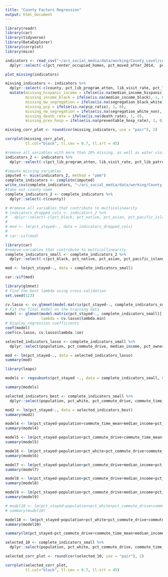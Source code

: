 ```yaml
---
title: "County Factors Regression"
output: html_document
---
```


```r
library(readr)
library(car)
library(tidyverse)
library(DataExplorer)
library(corrplot)
library(mice)
```

```r
indicators <- read_csv("~/ari_social_media/data/working/County_Level/county_level_indicators.csv") %>%
  dplyr::select(-c(pct_renter_occupied_homes, pct_moved_after_2014,  pct_moved_2010_2014, pct_moved_2000_2009, pct_moved_1990_1999, pct_moved_1980_1989, pct_moved_1979_earlier, pct_movers_within_county, pct_health_ins))

```

```r
plot_missing(indicators)

missing_indicators <- indicators %>%
  dplyr::select(-c(county, pct_lib_program_atten, lib_visit_rate, pct_lib_patrons, lib_hours_per_person, water_violations))%>%
  mutate(missing_hispanic_income = ifelse(is.na(median_income_hispanic), 1, 0),
         missing_income_black = ifelse(is.na(median_income_black), 1, 0),
         missing_bw_segregation = ifelse(is.na(segregation_black_white), 1, 0),
         missing_pcp = ifelse(is.na(pcp_ratio), 1, 0),
         missing_nw_segregation = ifelse(is.na(segregation_white_non), 1, 0),
         missing_death_rate = ifelse(is.na(death_rate), 1, 0),
         missing_prev_hosp = ifelse(is.na(preventable_hosp_rate), 1, 0))

missing_corr_plot <- round(cor(missing_indicators, use = "pair"), 2)

corrplot(missing_corr_plot,
         tl.col="black", tl.cex = 0.7, tl.srt = 45)
```

```r
#remove all variables with more than 20% missing, as well as water violations (appears to be missing not at random), and percent registered voted and percent less than high school (perfectly correlated with other variables)
indicators_2 <- indicators %>%
  dplyr::select(-c(pct_lib_program_atten, lib_visit_rate, pct_lib_patrons, lib_hours_per_person, water_violations, pct_reg_voted, pct_less_than_hs))

#impute missing variables
imputed <- mice(indicators_2, method = "pmm")
complete_indicators <- complete(imputed)
write_csv(complete_indicators, "~/ari_social_media/data/working/County_Level/county_level_indicators_w_imputation.csv")
#take out county name
complete_indicators_2 <- complete_indicators %>%
  dplyr::select(-c(county))
```



```r
# #remove all variables that contribute to multicolinearity
# indicators_dropped_cols <- indicators_2 %>%
#   dplyr::select(-c(pct_black, pct_native, pct_asian, pct_pacific_islander, pct_race_other, pct_private_health_ins, pct_public_health_ins, pct_some_college, pct_associates, pct_bachelors, pct_grad_degree, pct_hs_or_higher, pct_less_than_hs, pct_attained_hs, pct_fair_poor_health, pct_children_poverty, pct_food_insecure, median_income_white, median_income_black, median_income_hispanic, pct_child_food_insecure, pct_commute_drive, pct_commute_carpool, pct_commute_public, pct_commute_walk, pct_commute_other, pct_work_home, severe_housing_problems))
# 
# mod <- lm(pct_stayed~., data = indicators_dropped_cols)
# 
# car::vif(mod)
```

```r
library(car)
#remove variables that contribute to multicollinearity
complete_indicators_small <- complete_indicators_2 %>%
  dplyr::select(-c(pct_black, pct_native, pct_asian, pct_pacific_islander, pct_race_other, pct_commute_carpool, pct_commute_public, pct_commute_walk, pct_commute_other, pct_work_home, pct_private_health_ins, pct_public_health_ins, pct_attained_hs, pct_some_college, pct_associates, pct_bachelors, pct_grad_degree, pct_hs_or_higher, pct_college_or_higher, median_income_white, median_income_black, median_income_hispanic, pct_child_food_insecure, segregation_black_white, pct_registered, pct_children_poverty, pct_impoverished, pct_food_insecure, pct_fair_poor_health))

mod <- lm(pct_stayed~., data = complete_indicators_small)

car::vif(mod)
```

```r
library(glmnet)
# Find the best lambda using cross-validation
set.seed(123) 

cv.lasso <- cv.glmnet(model.matrix(pct_stayed~., complete_indicators_small)[,-1], complete_indicators_small$pct_stayed, alpha = 1, family = "gaussian")
# Fit the final model on the training data
model <- glmnet(model.matrix(pct_stayed~., complete_indicators_small)[,-1], complete_indicators_small$pct_stayed, alpha = 1, family = "gaussian",
                lambda = cv.lasso$lambda.min)
# Display regression coefficients
coef(model)
coef(cv.lasso, cv.lasso$lambda.1se)

selected_indicators_lasso <- complete_indicators_small %>%
  dplyr::select(population, pct_commute_drive, median_income, pct_owner_occupied_homes, pct_enrolled_prek, social_assoc_rate, segregation_white_non, segregation_white_non, pct_rural, pct_stayed)

mod <- lm(pct_stayed~., data = selected_indicators_lasso)
summary(mod)
```


```r
library(leaps)

models <- regsubsets(pct_stayed ~., data = complete_indicators_small, nvmax = 10, nbest=1)

summary(models)

selected_indicators_best <- complete_indicators_small %>%
  dplyr::select(population, pct_white, pct_commute_drive, commute_time_mean, median_income, pct_owner_occupied_homes, preventable_hosp_rate, air_pollution, segregation_white_non, pct_rural, pct_stayed)

mod2 <- lm(pct_stayed~., data = selected_indicators_best)
summary(mod2)
```

```r
model4 <- lm(pct_stayed~population+commute_time_mean+median_income+pct_owner_occupied_homes, data = complete_indicators_small)
summary(model4)

model5 <- lm(pct_stayed~population+pct_commute_drive+commute_time_mean+median_income+pct_owner_occupied_homes, data = complete_indicators_small)
summary(model5)

model6 <- lm(pct_stayed~population+pct_white+pct_commute_drive+commute_time_mean+median_income+pct_owner_occupied_homes, data = complete_indicators_small)
summary(model6)

model7 <- lm(pct_stayed~population+pct_commute_drive+median_income+pct_owner_occupied_homes+air_pollution+pct_rural+child_abuse_rate, data = complete_indicators_small)
summary(model7)

model8 <- lm(pct_stayed~population+pct_commute_drive+median_income+pct_owner_occupied_homes+air_pollution+segregation_white_non+pct_rural+child_abuse_rate, data = complete_indicators_small)
summary(model8)

model9 <- lm(pct_stayed~population+pct_commute_drive+median_income+pct_owner_occupied_homes+income_ratio+air_pollution+segregation_white_non+pct_rural+child_abuse_rate, data = complete_indicators_small)
summary(model9)

# model10 <- lm(pct_stayed~population+pct_white+pct_commute_drive+commute_time_mean+median_income+pct_owner_occupied_homes+preventable_hosp_rate+air_pollution+segregation_white_non+pct_rural, data = complete_indicators_small)
# summary(model10)

model10 <- lm(pct_stayed~population+pct_white+pct_commute_drive+commute_time_mean+median_income+income_ratio+air_pollution+segregation_white_non+pct_rural+pct_voted, data = complete_indicators_small)
summary(model10)
```

```r
summary(lm(pct_stayed~pct_commute_drive+commute_time_mean+median_income+income_ratio+air_pollution+pct_white+segregation_white_non+population+pct_rural+pct_voted, data = complete_indicators_small))

selected_10 <- complete_indicators_small %>%
  dplyr::select(population, pct_white, pct_commute_drive, commute_time_mean, median_income, income_ratio, air_pollution, segregation_white_non, pct_rural, pct_voted, pct_stayed)

selected_corr_plot <- round(cor(selected_10, use = "pair"), 2)

corrplot(selected_corr_plot,
         tl.col="black", tl.cex = 0.7, tl.srt = 45)
```
